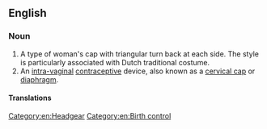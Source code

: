 ==English==

===Noun===
{{en-noun}}

# A type of woman's cap with triangular turn back at each side.  The style is particularly associated with Dutch traditional costume.
# An [[intra-vaginal]] [[contraceptive]] device, also known as a [[cervical cap]] or [[diaphragm]].

====Translations====
{{trans-see|contraceptive device|cervical cap}}

[[Category:en:Headgear]]
[[Category:en:Birth control]]